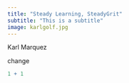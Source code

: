```yaml
---
title: "Steady Learning, SteadyGrit"
subtitle: "This is a subtitle"
image: karlgolf.jpg
---
```


Karl Marquez

change

```r
1 + 1
```
